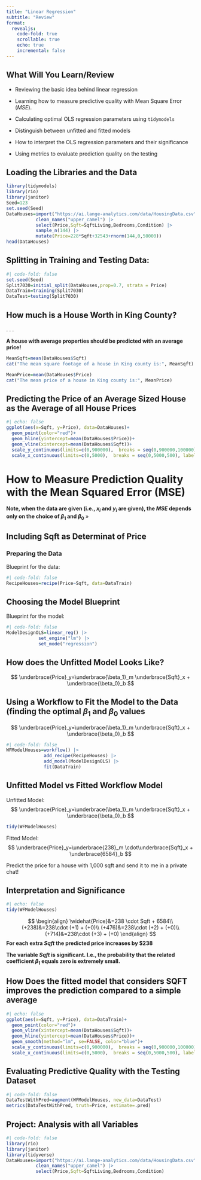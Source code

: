 ```yaml
---
title: "Linear Regression"
subtitle: "Review"
format: 
  revealjs:
    code-fold: true
    scrollable: true
    echo: true
    incremental: false
---
```



## What Will You Learn/Review {.scrollable .smaller}

-   Reviewing the basic idea behind linear regression

-   Learning how  to measure predictive quality with Mean Square Error ($MSE$).

-    Calculating optimal OLS regression parameters using `tidymodels`

-   Distinguish between unfitted and fitted models

- How to interpret the OLS regression parameters and their significance

- Using metrics to evaluate prediction quality on the testing 

## Loading the Libraries and the Data

```r
library(tidymodels)
library(rio)
library(janitor)
Seed=123
set.seed(Seed)
DataHouses=import("https://ai.lange-analytics.com/data/HousingData.csv") |> 
           clean_names("upper_camel") |> 
           select(Price,Sqft=SqftLiving,Bedrooms,Condition) |> 
           sample_n(144) |> 
           mutate(Price=228*Sqft+32543+rnorm(144,0,50000))
head(DataHouses)

```
## Splitting in Training and Testing Data:

```r
#| code-fold: false
set.seed(Seed)
Split7030=initial_split(DataHouses,prop=0.7, strata = Price)
DataTrain=training(Split7030)
DataTest=testing(Split7030)
```
## How much is a House Worth in King County?

. . .

**A house with average properties should be predicted with an average price!**

```r
MeanSqft=mean(DataHouses$Sqft)
cat("The mean square footage of a house in King county is:", MeanSqft)

MeanPrice=mean(DataHouses$Price)
cat("The mean price of a house in King county is:", MeanPrice)
```

## Predicting the Price of an Average Sized House as the Average of all House Prices

```r
#| echo: false
ggplot(aes(x=Sqft, y=Price), data=DataHouses)+
  geom_point(color="red")+
  geom_hline(yintercept=mean(DataHouses$Price))+
  geom_vline(xintercept=mean(DataHouses$Sqft))+
  scale_y_continuous(limits=c(0,900000),  breaks = seq(0,900000,100000), labels = scales::comma)+
  scale_x_continuous(limits=c(0,5000),  breaks = seq(0,5000,500), labels = scales::comma)
```
# How to Measure Prediction Quality with the Mean Squared Error (MSE) {.smaller}

```{=tex}
\begin{eqnarray*}
MSE & = & \frac{1}{N} \sum_{i=1}^{N}(\widehat{y}_{i}-y_{i})^{2} \\
 & \Longleftrightarrow& \\
MSE & =  & \frac{1}{N} \sum_{i=1}^{N}(\underbrace{\overbrace{\beta_{1}x_{i}+\beta_0}^{\mbox{Prediction $i$}}-y_i}_{\mbox{Error $i$}})^2
\end{eqnarray*}
```
**Note, when the data are given (i.e., $x_i$ and $y_i$ are given), the $MSE$ depends only on the choice of $\beta_1$ and $\beta_0$** »


## Including Sqft as Determinat of Price
### Preparing the Data

Blueprint for the data:
```r
#| code-fold: false
RecipeHouses=recipe(Price~Sqft, data=DataTrain)
```

## Choosing the Model Blueprint

Blueprint for the model:
```r
#| code-fold: false
ModelDesignOLS=linear_reg() |> 
            set_engine("lm") |> 
            set_mode("regression")
```

## How does the Unfitted Model Looks Like?

$$
\underbrace{Price}_y=\underbrace{\beta_1}_m \underbrace{Sqft}_x + \underbrace{\beta_0}_b
$$

## Using a Workflow to Fit the Model to the Data (finding the optimal $\beta_1$ and $\beta_0$ values

$$
\underbrace{Price}_y=\underbrace{\beta_1}_m \underbrace{Sqft}_x + \underbrace{\beta_0}_b
$$
```r
#| code-fold: false
WFModelHouses=workflow() |> 
              add_recipe(RecipeHouses) |> 
              add_model(ModelDesignOLS) |> 
              fit(DataTrain)
```

## Unfitted Model vs Fitted Workflow Model {.smaller}



Unfitted Model:
$$
\underbrace{Price}_y=\underbrace{\beta_1}_m \underbrace{Sqft}_x + \underbrace{\beta_0}_b
$$

```r
tidy(WFModelHouses)
```

Fitted Model:
$$
\underbrace{Price}_y=\underbrace{238}_m \cdot\underbrace{Sqft}_x + \underbrace{6584}_b
$$

Predict the price for a house with 1,000 sqft and send it to me in a private chat!

## Interpretation and Significance {.smaller}

```r
#| echo: false
tidy(WFModelHouses)
```

$$
\begin{align}
\widehat{Price}&=238 \cdot Sqft +  6584\\
 (+238)&=238\cdot (+1) +  (+0)\\
 (+476)&=238\cdot (+2) +  (+0)\\
 (+714)&=238\cdot (+3) +  (+0)
\end{align}
$$
**For each extra $Sqft$ the predicted price increases by \$238**

**The variable $Sqft$ is significant. I.e., the probability that the related coefficient $\beta_1$ equals zero is extremely small.**

## How Does the fitted model that considers SQFT improves the prediction compared to a simple average

```r
#| echo: false
ggplot(aes(x=Sqft, y=Price), data=DataTrain)+
  geom_point(color="red")+
  geom_vline(xintercept=mean(DataHouses$Sqft))+
  geom_hline(yintercept=mean(DataHouses$Price))+
  geom_smooth(method="lm", se=FALSE, color="blue")+
  scale_y_continuous(limits=c(0,900000),  breaks = seq(0,900000,100000), labels = scales::comma)+
  scale_x_continuous(limits=c(0,5000),  breaks = seq(0,5000,500), labels = scales::comma)
```
## Evaluating Predictive Quality with the Testing Dataset

```r
#| code-fold: false
DataTestWithPred=augment(WFModelHouses, new_data=DataTest)
metrics(DataTestWithPred, truth=Price, estimate=.pred)
```

## Project: Analysis with all Variables

```r
#| code-fold: false
library(rio)
library(janitor)
library(tidyverse)
DataHouses=import("https://ai.lange-analytics.com/data/HousingData.csv") |> 
           clean_names("upper_camel") |> 
           select(Price,Sqft=SqftLiving,Bedrooms,Condition)
```

